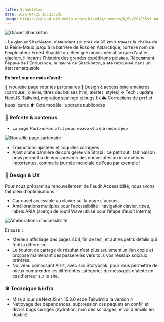 ```yaml
---
title: Schakleton
date: 2025-04-25T10:21:20Z
image: https://upload.wikimedia.org/wikipedia/commons/6/6e/C84165s1_Ant.Map_Shackleton_Glacier.jpg
---
```


![Glacier Shackelton](https://upload.wikimedia.org/wikipedia/commons/6/6e/C84165s1_Ant.Map_Shackleton_Glacier.jpg)

💧 Le glacier Shackleton, s'étendant sur près de 96 km à travers la chaîne de la Reine-Maud jusqu'à la barrière de Ross en Antarctique, porte le nom de l'explorateur Ernest Shackleton. Bien que moins médiatisé que d'autres glaciers, il incarne l'histoire des grandes expéditions polaires. Récemment, l'épave de l'Endurance, le navire de Shackleton, a été retrouvée dans un état remarquable !

**En bref, sur ce mois d’avril :** 

🎨 Nouvelle page pour les partenaires
💅 Design & accessibilité améliorés (carrousel, clavier, titres des balises html, alertes, styles)
⚙️ Tech : update NextJS, Tailwind, migration scalingo et bugs fix
🚑 Corrections de perf et bugs lourds
⬆️ Coté modèle : upgrade publicodes

### **🎨 Refonte & contenus**

- La page *Partenaires* a fait peau neuve et a été mise à jour
    
![Nouvelle page partenaire](https://nosgestesclimat-prod.s3.fr-par.scw.cloud/cms/relays_2738d796fa.png)
    

- Traductions ajustées et coquilles corrigées
- Ajout d’une bannière de com gérée via Strapi : ce petit outil fait maison nous permettra de vous prévenir des nouveautés ou informations importantes, comme la journée mondiale de l'eau par exemple !

### **💅 Design & UX**

Pour nous préparer au renouvellement de l'audit Accessibilité, nous avons fait plein d'optimisations :

- Carrousel accessible au clavier sur la page d'accueil
- Améliorations multiples pour l’accessibilité : navigation clavier, titres, labels ARIA (aperçu de l’outil Wave utilisé pour l’étape d’audit interne)

![Améliorations d'accessibilité](https://nosgestesclimat-prod.s3.fr-par.scw.cloud/cms/accessibility_6220b87f58.png)

Et aussi :

- Meilleur affichage des pages 404, fin de test, et autres petits détails qui font la différence
- Le bouton de partage de résultat n'est plus seulement un lien copié et propose maintenant des passerelles vers tous vos réseaux sociaux préférés.
- Nouveau composant Alert, avec son Storybook, pour vous permettre de mieux comprendre les différentes catégories de messages d'alerte en cas d'erreur sur le site.

### **⚙️ Technique & infra**

- Mise à jour de NextJS en 15.3.0 et de Tailwind à la version 4
- Nettoyage des dépendances, suppression des paquets en conflit et divers bugs corrigés (hydration, nom des sondages, envoi d'emails en double)